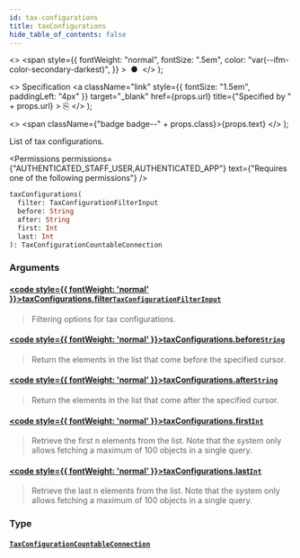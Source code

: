 ```yaml
---
id: tax-configurations
title: taxConfigurations
hide_table_of_contents: false
---
```


  <>
    <span
      style={{
        fontWeight: "normal",
        fontSize: ".5em",
        color: "var(--ifm-color-secondary-darkest)",
      }}
    >
      &nbsp;●&nbsp;
    </span>
  </>
);

  <>
    Specification
    <a
      className="link"
      style={{ fontSize: "1.5em", paddingLeft: "4px" }}
      target="\_blank"
      href={props.url}
      title={"Specified by " + props.url}
    >
      ⎘
    </a>
  </>
);

  <>
    <span className={"badge badge--" + props.class}>{props.text}</span>
  </>
);

List of tax configurations.

<Badge text="Added in Saleor 3.9" class="secondary margin-bottom--sm" />

<FeaturePreview />

<Permissions
  permissions={"AUTHENTICATED_STAFF_USER,AUTHENTICATED_APP"}
  text={"Requires one of the following permissions"}
/>

```graphql
taxConfigurations(
  filter: TaxConfigurationFilterInput
  before: String
  after: String
  first: Int
  last: Int
): TaxConfigurationCountableConnection
```

### Arguments

#### [<code style={{ fontWeight: 'normal' }}>taxConfigurations.<b>filter</b></code>](#)<Bullet />[`TaxConfigurationFilterInput`](../../../api-reference/taxes/inputs/tax-configuration-filter-input) <Badge class="secondary" text="input"/> <Badge class="secondary" text="taxes"/>

> Filtering options for tax configurations.

#### [<code style={{ fontWeight: 'normal' }}>taxConfigurations.<b>before</b></code>](#)<Bullet />[`String`](../../../api-reference/miscellaneous/scalars/string) <Badge class="secondary" text="scalar"/> <Badge class="secondary" text="miscellaneous"/>

> Return the elements in the list that come before the specified cursor.

#### [<code style={{ fontWeight: 'normal' }}>taxConfigurations.<b>after</b></code>](#)<Bullet />[`String`](../../../api-reference/miscellaneous/scalars/string) <Badge class="secondary" text="scalar"/> <Badge class="secondary" text="miscellaneous"/>

> Return the elements in the list that come after the specified cursor.

#### [<code style={{ fontWeight: 'normal' }}>taxConfigurations.<b>first</b></code>](#)<Bullet />[`Int`](../../../api-reference/miscellaneous/scalars/int) <Badge class="secondary" text="scalar"/> <Badge class="secondary" text="miscellaneous"/>

> Retrieve the first n elements from the list. Note that the system only allows fetching a maximum of 100 objects in a single query.

#### [<code style={{ fontWeight: 'normal' }}>taxConfigurations.<b>last</b></code>](#)<Bullet />[`Int`](../../../api-reference/miscellaneous/scalars/int) <Badge class="secondary" text="scalar"/> <Badge class="secondary" text="miscellaneous"/>

> Retrieve the last n elements from the list. Note that the system only allows fetching a maximum of 100 objects in a single query.

### Type

#### [`TaxConfigurationCountableConnection`](../../../api-reference/taxes/objects/tax-configuration-countable-connection) <Badge class="secondary" text="object"/> <Badge class="secondary" text="taxes"/>

>


